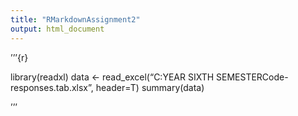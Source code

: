 ---
title: "RMarkdownAssignment2"
output: html_document
---
'''{r}

library(readxl)
data <- read_excel("‪C:\Users\Mustapha\Documents\SENIOR YEAR SIXTH SEMESTER\DACSS 601\R Code\Assignment  2\covid-responses.tab.xlsx", header=T)
summary(data)



'''